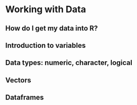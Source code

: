 # Working with Data

## How do I get my data into R?
## Introduction to variables
## Data types: numeric, character, logical
## Vectors
## Dataframes